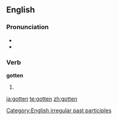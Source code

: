 ==English==

===Pronunciation===
*{{IPA|/'gɒtən/}}
*{{audio|en-us-gotten.ogg|Audio (US)}}

===Verb===
'''gotten'''
# {{context|North America|UK|_|archaic|or|dialectal}} {{past participle of|[[get]]}}

[[Category:English irregular past participles]]

[[ja:gotten]]
[[te:gotten]]
[[zh:gotten]]